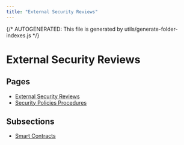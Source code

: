```yaml
---
title: "External Security Reviews"
---
```


{/* AUTOGENERATED: This file is generated by utils/generate-folder-indexes.js */}

# External Security Reviews

## Pages

- [External Security Reviews](/external-security-reviews/overview)
- [Security Policies Procedures](/external-security-reviews/security-policies-procedures)

## Subsections

- [Smart Contracts](/external-security-reviews/smart-contracts)
